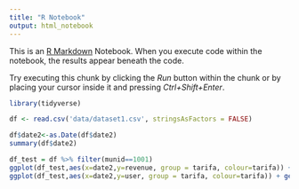 ```yaml
---
title: "R Notebook"
output: html_notebook
---
```


This is an [R Markdown](http://rmarkdown.rstudio.com) Notebook. When you execute code within the notebook, the results appear beneath the code. 

Try executing this chunk by clicking the *Run* button within the chunk or by placing your cursor inside it and pressing *Ctrl+Shift+Enter*. 

```r
library(tidyverse)

df <- read.csv('data/dataset1.csv', stringsAsFactors = FALSE)
```

```r
df$date2<-as.Date(df$date2)
summary(df$date2)
```
```r
df_test = df %>% filter(munid==1001)
ggplot(df_test,aes(x=date2,y=revenue, group = tarifa, colour=tarifa)) + geom_line()
ggplot(df_test,aes(x=date2,y=user, group = tarifa, colour=tarifa)) + geom_line()
```

